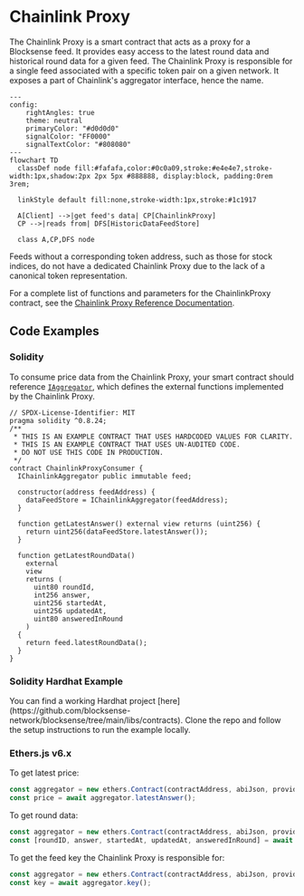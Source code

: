 
# Chainlink Proxy

The Chainlink Proxy is a smart contract that acts as a proxy for a Blocksense feed. It provides easy access to the latest round data and historical round data for a given feed. The Chainlink Proxy is responsible for a single feed associated with a specific token pair on a given network. It exposes a part of Chainlink's aggregator interface, hence the name.

```mermaid
---
config:
    rightAngles: true
    theme: neutral
    primaryColor: "#d0d0d0"
    signalColor: "FF0000"
    signalTextColor: "#808080"
---
flowchart TD
  classDef node fill:#fafafa,color:#0c0a09,stroke:#e4e4e7,stroke-width:1px,shadow:2px 2px 5px #888888, display:block, padding:0rem 3rem;

  linkStyle default fill:none,stroke-width:1px,stroke:#1c1917

  A[Client] -->|get feed's data| CP[ChainlinkProxy]
  CP -->|reads from| DFS[HistoricDataFeedStore]

  class A,CP,DFS node
```

<Callout type="info" title="Note">
  Feeds without a corresponding token address, such as those for stock indices, do not have a dedicated Chainlink Proxy due to the lack of a canonical token representation.
</Callout>

For a complete list of functions and parameters for the ChainlinkProxy contract, see the [Chainlink Proxy Reference Documentation](../reference-documentation/ChainlinkProxy.mdx).

## Code Examples

### Solidity

To consume price data from the Chainlink Proxy, your smart contract should reference [`IAggregator`](https://github.com/blocksense-network/blocksense/blob/main/libs/contracts/contracts/interfaces/IAggregator.sol), which defines the external functions implemented by the Chainlink Proxy.

```solidity showLineNumbers copy
// SPDX-License-Identifier: MIT
pragma solidity ^0.8.24;
/**
 * THIS IS AN EXAMPLE CONTRACT THAT USES HARDCODED VALUES FOR CLARITY.
 * THIS IS AN EXAMPLE CONTRACT THAT USES UN-AUDITED CODE.
 * DO NOT USE THIS CODE IN PRODUCTION.
 */
contract ChainlinkProxyConsumer {
  IChainlinkAggregator public immutable feed;

  constructor(address feedAddress) {
    dataFeedStore = IChainlinkAggregator(feedAddress);
  }

  function getLatestAnswer() external view returns (uint256) {
    return uint256(dataFeedStore.latestAnswer());
  }

  function getLatestRoundData()
    external
    view
    returns (
      uint80 roundId,
      int256 answer,
      uint256 startedAt,
      uint256 updatedAt,
      uint80 answeredInRound
    )
  {
    return feed.latestRoundData();
  }
}
```

### Solidity Hardhat Example

<Callout type="info" title="Note">
  You can find a working Hardhat project [here](https://github.com/blocksense-network/blocksense/tree/main/libs/contracts). Clone the repo and follow the setup instructions to run the example locally.
</Callout>

### Ethers.js v6.x

To get latest price:

```js copy
const aggregator = new ethers.Contract(contractAddress, abiJson, provider);
const price = await aggregator.latestAnswer();
```

To get round data:

```js copy
const aggregator = new ethers.Contract(contractAddress, abiJson, provider);
const [roundID, answer, startedAt, updatedAt, answeredInRound] = await aggregator.getRoundData(roundId);
```

To get the feed key the Chainlink Proxy is responsible for:

```js copy
const aggregator = new ethers.Contract(contractAddress, abiJson, provider);
const key = await aggregator.key();
```
